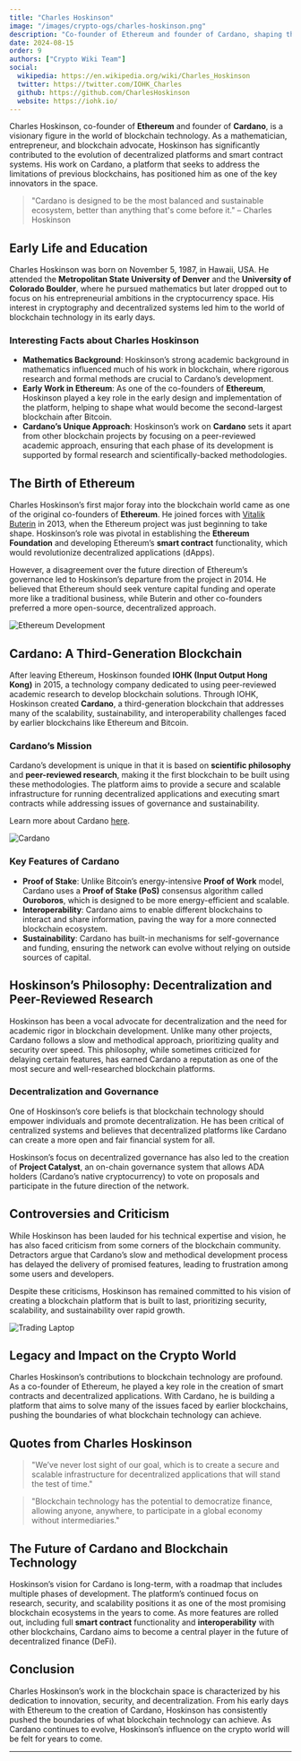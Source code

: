 ```yaml
---
title: "Charles Hoskinson"
image: "/images/crypto-ogs/charles-hoskinson.png"
description: "Co-founder of Ethereum and founder of Cardano, shaping the future of blockchain technology."
date: 2024-08-15
order: 9
authors: ["Crypto Wiki Team"]
social:
  wikipedia: https://en.wikipedia.org/wiki/Charles_Hoskinson
  twitter: https://twitter.com/IOHK_Charles
  github: https://github.com/CharlesHoskinson
  website: https://iohk.io/
---
```


Charles Hoskinson, co-founder of **Ethereum** and founder of **Cardano**, is a visionary figure in the world of blockchain technology. As a mathematician, entrepreneur, and blockchain advocate, Hoskinson has significantly contributed to the evolution of decentralized platforms and smart contract systems. His work on Cardano, a platform that seeks to address the limitations of previous blockchains, has positioned him as one of the key innovators in the space.

> "Cardano is designed to be the most balanced and sustainable ecosystem, better than anything that's come before it." – Charles Hoskinson

## Early Life and Education

Charles Hoskinson was born on November 5, 1987, in Hawaii, USA. He attended the **Metropolitan State University of Denver** and the **University of Colorado Boulder**, where he pursued mathematics but later dropped out to focus on his entrepreneurial ambitions in the cryptocurrency space. His interest in cryptography and decentralized systems led him to the world of blockchain technology in its early days.

### Interesting Facts about Charles Hoskinson

- **Mathematics Background**: Hoskinson’s strong academic background in mathematics influenced much of his work in blockchain, where rigorous research and formal methods are crucial to Cardano’s development.
- **Early Work in Ethereum**: As one of the co-founders of **Ethereum**, Hoskinson played a key role in the early design and implementation of the platform, helping to shape what would become the second-largest blockchain after Bitcoin.
- **Cardano’s Unique Approach**: Hoskinson’s work on **Cardano** sets it apart from other blockchain projects by focusing on a peer-reviewed academic approach, ensuring that each phase of its development is supported by formal research and scientifically-backed methodologies.

## The Birth of Ethereum

Charles Hoskinson’s first major foray into the blockchain world came as one of the original co-founders of **Ethereum**. He joined forces with [Vitalik Buterin](/crypto-ogs/vitalik-buterin) in 2013, when the Ethereum project was just beginning to take shape. Hoskinson’s role was pivotal in establishing the **Ethereum Foundation** and developing Ethereum’s **smart contract** functionality, which would revolutionize decentralized applications (dApps).

However, a disagreement over the future direction of Ethereum’s governance led to Hoskinson’s departure from the project in 2014. He believed that Ethereum should seek venture capital funding and operate more like a traditional business, while Buterin and other co-founders preferred a more open-source, decentralized approach.

![Ethereum Development](/images/posts/ethereum.jpg)

## Cardano: A Third-Generation Blockchain

After leaving Ethereum, Hoskinson founded **IOHK (Input Output Hong Kong)** in 2015, a technology company dedicated to using peer-reviewed academic research to develop blockchain solutions. Through IOHK, Hoskinson created **Cardano**, a third-generation blockchain that addresses many of the scalability, sustainability, and interoperability challenges faced by earlier blockchains like Ethereum and Bitcoin.

### Cardano’s Mission

Cardano’s development is unique in that it is based on **scientific philosophy** and **peer-reviewed research**, making it the first blockchain to be built using these methodologies. The platform aims to provide a secure and scalable infrastructure for running decentralized applications and executing smart contracts while addressing issues of governance and sustainability.

Learn more about Cardano [here](https://cardano.org/).

![Cardano](/images/posts/cardano.png)

### Key Features of Cardano

- **Proof of Stake**: Unlike Bitcoin’s energy-intensive **Proof of Work** model, Cardano uses a **Proof of Stake (PoS)** consensus algorithm called **Ouroboros**, which is designed to be more energy-efficient and scalable.
- **Interoperability**: Cardano aims to enable different blockchains to interact and share information, paving the way for a more connected blockchain ecosystem.
- **Sustainability**: Cardano has built-in mechanisms for self-governance and funding, ensuring the network can evolve without relying on outside sources of capital.

## Hoskinson’s Philosophy: Decentralization and Peer-Reviewed Research

Hoskinson has been a vocal advocate for decentralization and the need for academic rigor in blockchain development. Unlike many other projects, Cardano follows a slow and methodical approach, prioritizing quality and security over speed. This philosophy, while sometimes criticized for delaying certain features, has earned Cardano a reputation as one of the most secure and well-researched blockchain platforms.

### Decentralization and Governance

One of Hoskinson’s core beliefs is that blockchain technology should empower individuals and promote decentralization. He has been critical of centralized systems and believes that decentralized platforms like Cardano can create a more open and fair financial system for all.

Hoskinson’s focus on decentralized governance has also led to the creation of **Project Catalyst**, an on-chain governance system that allows ADA holders (Cardano’s native cryptocurrency) to vote on proposals and participate in the future direction of the network.

## Controversies and Criticism

While Hoskinson has been lauded for his technical expertise and vision, he has also faced criticism from some corners of the blockchain community. Detractors argue that Cardano’s slow and methodical development process has delayed the delivery of promised features, leading to frustration among some users and developers.

Despite these criticisms, Hoskinson has remained committed to his vision of creating a blockchain platform that is built to last, prioritizing security, scalability, and sustainability over rapid growth.

![Trading Laptop](/images/posts/laptop-trading.jpg)

## Legacy and Impact on the Crypto World

Charles Hoskinson’s contributions to blockchain technology are profound. As a co-founder of Ethereum, he played a key role in the creation of smart contracts and decentralized applications. With Cardano, he is building a platform that aims to solve many of the issues faced by earlier blockchains, pushing the boundaries of what blockchain technology can achieve.

## Quotes from Charles Hoskinson

> "We’ve never lost sight of our goal, which is to create a secure and scalable infrastructure for decentralized applications that will stand the test of time."

> "Blockchain technology has the potential to democratize finance, allowing anyone, anywhere, to participate in a global economy without intermediaries."

## The Future of Cardano and Blockchain Technology

Hoskinson’s vision for Cardano is long-term, with a roadmap that includes multiple phases of development. The platform’s continued focus on research, security, and scalability positions it as one of the most promising blockchain ecosystems in the years to come. As more features are rolled out, including full **smart contract** functionality and **interoperability** with other blockchains, Cardano aims to become a central player in the future of decentralized finance (DeFi).

## Conclusion

Charles Hoskinson’s work in the blockchain space is characterized by his dedication to innovation, security, and decentralization. From his early days with Ethereum to the creation of Cardano, Hoskinson has consistently pushed the boundaries of what blockchain technology can achieve. As Cardano continues to evolve, Hoskinson’s influence on the crypto world will be felt for years to come.

---
